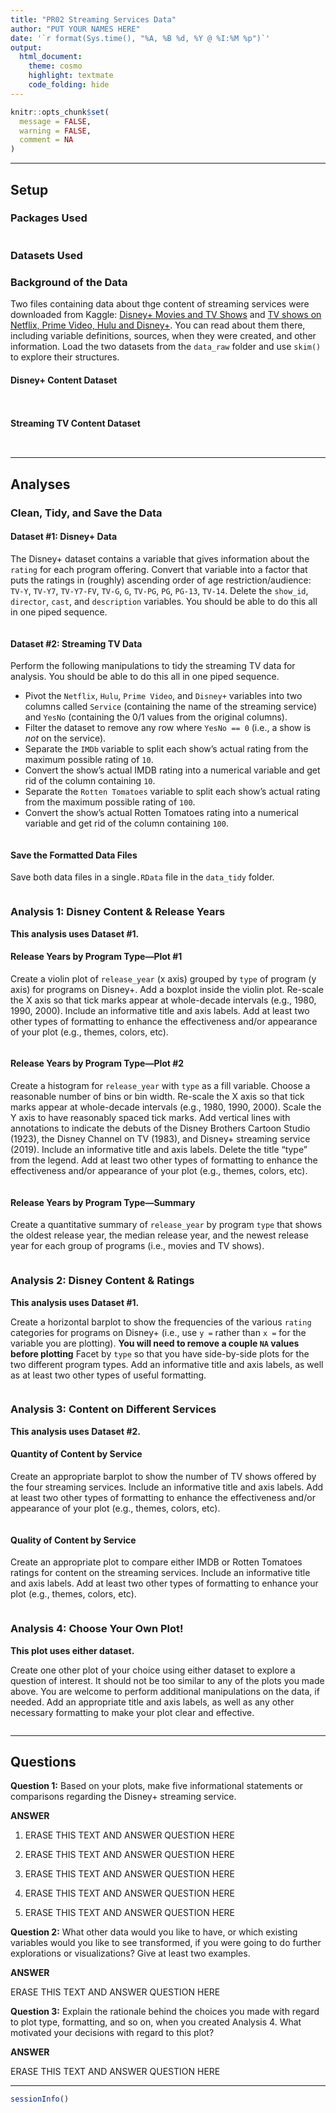 ```yaml
---
title: "PR02 Streaming Services Data"
author: "PUT YOUR NAMES HERE"
date: '`r format(Sys.time(), "%A, %B %d, %Y @ %I:%M %p")`'
output: 
  html_document: 
    theme: cosmo
    highlight: textmate
    code_folding: hide
---
```


```r
knitr::opts_chunk$set(
  message = FALSE,
  warning = FALSE,
  comment = NA
)
```
***

## Setup

### Packages Used

```r

```

### Datasets Used

### Background of the Data

Two files containing data about thge content of streaming services were downloaded from Kaggle:  [Disney+ Movies and TV Shows](https://www.kaggle.com/datasets/shivamb/disney-movies-and-tv-shows) and [TV shows on Netflix, Prime Video, Hulu and Disney+](https://www.kaggle.com/datasets/ruchi798/tv-shows-on-netflix-prime-video-hulu-and-disney). You can read about them there, including variable definitions, sources, when they were created, and other information. Load the two datasets from the `data_raw` folder and use `skim()` to explore their structures.

#### Disney+ Content Dataset

```r

```

```r

```

#### Streaming TV Content Dataset

```r

```

```r

```

***

## Analyses

### Clean, Tidy, and Save the Data

#### Dataset #1: Disney+ Data

The Disney+ dataset contains a variable that gives information about the `rating` for each program offering. Convert that variable into a factor that puts the ratings in (roughly) ascending order of age restriction/audience: `TV-Y`, `TV-Y7`, `TV-Y7-FV`, `TV-G`, `G`, `TV-PG`, `PG`, `PG-13`, `TV-14`. Delete the `show_id`, `director`, `cast`, and `description` variables. You should be able to do this all in one piped sequence.

```r

```

#### Dataset #2: Streaming TV Data

Perform the following manipulations to tidy the streaming TV data for analysis. You should be able to do this all in one piped sequence.

* Pivot the `Netflix`, `Hulu`, `Prime Video`, and `Disney+` variables into two columns called `Service` (containing the name of the streaming service) and `YesNo` (containing the 0/1 values from the original columns).
* Filter the dataset to remove any row where `YesNo == 0` (i.e., a show is *not* on the service).
* Separate the `IMDb` variable to split each show's actual rating from the maximum possible rating of `10`. 
* Convert the show's actual IMDB rating into a numerical variable and get rid of the column containing `10`.
* Separate the `Rotten Tomatoes` variable to split each show's actual rating from the maximum possible rating of `100`. 
* Convert the show's actual Rotten Tomatoes rating into a numerical variable and get rid of the column containing `100`.

```r

```

#### Save the Formatted Data Files

Save both data files in a single`.RData` file in the `data_tidy` folder.

```r

```

### Analysis 1: Disney Content & Release Years

**This analysis uses Dataset #1.**

#### Release Years by Program Type---Plot #1

Create a violin plot of `release_year` (x axis) grouped by `type` of program (y axis) for programs on Disney+. Add a boxplot inside the violin plot. Re-scale the X axis so that tick marks appear at whole-decade intervals (e.g., 1980, 1990, 2000). Include an informative title and axis labels. Add at least two other types of formatting to enhance the effectiveness and/or appearance of your plot (e.g., themes, colors, etc).

```r

```

#### Release Years by Program Type---Plot #2

Create a histogram for `release_year` with `type` as a fill variable. Choose a reasonable number of bins or bin width. Re-scale the X axis so that tick marks appear at whole-decade intervals (e.g., 1980, 1990, 2000). Scale the Y axis to have reasonably spaced tick marks. Add vertical lines with annotations to indicate the debuts of the Disney Brothers Cartoon Studio (1923), the Disney Channel on TV (1983), and Disney+ streaming service (2019). Include an informative title and axis labels. Delete the title "type" from the legend. Add at least two other types of formatting to enhance the effectiveness and/or appearance of your plot (e.g., themes, colors, etc).

```r

```

#### Release Years by Program Type---Summary

Create a quantitative summary of `release_year` by program `type` that shows the oldest release year, the median release year, and the newest release year for each group of programs (i.e., movies and TV shows).

```r

```

### Analysis 2: Disney Content & Ratings

**This analysis uses Dataset #1.**

Create a horizontal barplot to show the frequencies of the various `rating` categories for programs on Disney+ (i.e., use `y =` rather than `x =` for the variable you are plotting). **You will need to remove a couple `NA` values before plotting** Facet by `type` so that you have side-by-side plots for the two different program types. Add an informative title and axis labels, as well as at least two other types of useful formatting. 

```r

```

### Analysis 3: Content on Different Services

**This analysis uses Dataset #2.**

#### Quantity of Content by Service

Create an appropriate barplot to show the number of TV shows offered by the four streaming services. Include an informative title and axis labels. Add at least two other types of formatting to enhance the effectiveness and/or appearance of your plot (e.g., themes, colors, etc).

```r

```

#### Quality of Content by Service

Create an appropriate plot to compare either IMDB or Rotten Tomatoes ratings for content on the streaming services. Include an informative title and axis labels. Add at least two other types of formatting to enhance your plot (e.g., themes, colors, etc).

```r

```

### Analysis 4: Choose Your Own Plot!

**This plot uses either dataset.**

Create one other plot of your choice using either dataset to explore a question of interest. It should not be too similar to any of the plots you made above. You are welcome to perform additional manipulations on the data, if needed. Add an appropriate title and axis labels, as well as any other necessary formatting to make your plot clear and effective.

```r

```

***

## Questions

**Question 1:** Based on your plots, make five informational statements or comparisons regarding the Disney+ streaming service.

**ANSWER**

1) ERASE THIS TEXT AND ANSWER QUESTION HERE

2) ERASE THIS TEXT AND ANSWER QUESTION HERE

3) ERASE THIS TEXT AND ANSWER QUESTION HERE

4) ERASE THIS TEXT AND ANSWER QUESTION HERE

5) ERASE THIS TEXT AND ANSWER QUESTION HERE

**Question 2:** What other data would you like to have, or which existing variables would you like to see transformed, if you were going to do further explorations or visualizations? Give at least two examples.

**ANSWER**

ERASE THIS TEXT AND ANSWER QUESTION HERE

**Question 3:** Explain the rationale behind the choices you made with regard to plot type, formatting, and so on, when you created Analysis 4. What motivated your decisions with regard to this plot? 

**ANSWER**

ERASE THIS TEXT AND ANSWER QUESTION HERE

***
```r
sessionInfo()
```


